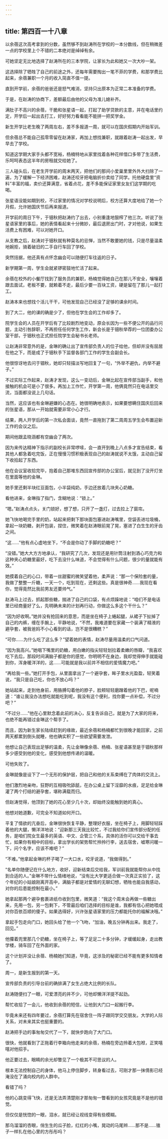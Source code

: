 ```yaml
---
---
---
```

title: 第四百一十八章
---




以余蓓这次高考拿到的分数，虽然够不到赵涛所在学校的一本分数线，但在稍微差一点的学校里上个不错的二本绝对是绰绰有余。

可她坚定无比地选择了赵涛所在的三本学院，让家长为此和她又一次大吵一架。

这选择除了牺牲了自己的前途之外，还每年需要掏出一笔不菲的学费，和那学费比起来，余蓓兼职一个月的收入简直不值一提。

直到开学前，余蓓的爸爸还是怒气难消，坚持只出原本为正常二本准备的学费。

于是，在赵涛的协商下，差额最后由他的父母为准儿媳补齐。

满肚子不高兴的余蓓，干脆和张星语一起，打起了助学贷款的主意，并在电话里约定，开学后一起出去打工，好好努力看看能不能拼一把奖学金。

新生开学比老生晚了两周左右，差不多报道一周，就可以在国庆假期内开始军训。

但余蓓总不能自己孤零零留在赵涛家，再加上想找兼职，就跟着赵涛一起出发，早早去了学校。

知道这学期大家手头都不宽裕，杨楠特地从家里找着各种花样借口多带了生活费，乐呵呵表态这半年的房租就交给她了。

三人碰头后，在老生开学前的周末两天，把他们的那间小爱巢里里外外大扫除了一遍，为了缓解一下经济困难，赵涛还咬牙把电脑折价卖给了同学。托他硬盘里“资料”丰富的福，卖价还算满意，省着点花，差不多能保证家里女友们这学期的吃喝。

张星语没能如期到校，不过家里的情况对学校说明后，校方还算大度地给了她一个月假，允许她国庆节后再来报道。

开学前的周日下午，于钿秋把赵涛约了出去，小别重逢地狠榨了他三次。听说了张星语家里的事后，她的表情看起来十分微妙，最后退房出门时，才对他说，如果生活费上有困难，可以对她开口。

从支教之后，赵涛对于钿秋就有种莫名的忌惮，当然不敢要她的钱，只是尽量温柔地婉拒，骑着破旧的二手自行车回了学校。

突然拮据，他还真有点怀念幽会可以随便打车往返的日子。

新学期第一周，学生会就紧锣密鼓地忙活了起来。

余蓓在校外的小餐厅找到了服务员的兼职，杨楠觉得她自己在那儿不安全，嚷嚷着跟去面试，老板不要，就赖着不走，最后少要一百块工资，硬是留在了那儿一起打工。

赵涛本来也想找个活儿干干，可他发现自己已经没了足够的课余时间。

到了大二，他的课的确是少了，但他在学生会的工作却多了。

院学生会的人员在开学后有了比较剧烈地变动，原会长因为一些不便公开的品行问题，主动引咎辞职，不再担任任何学生工作，新会长是于钿秋举荐的一位团委办公室干部，于钿秋也正式担任院学生会秘书长老师。

让赵涛非常意外的是，金琳的确让出了宣传部负责人的位子给他，但却并没有屈居在他之下，而是成了于钿秋手下监督各部门工作的学生会副会长。

他很惊讶地去问于钿秋，她却只轻描淡写地回复了一句，“外举不避仇，内举不避子。”

不过实际工作起来，赵涛才发现，这么一变动后，金琳比起在宣传部当副手，和他接触的机会可是小了很多。再加上工作忙，开学第一周，他俩竟然只在电话里交流，当面都没说上几句话。

当然，这应该也有金琳避嫌的心态在。她很明确地表示，如果要想瞒住国庆后回来的张星语，那从一开始就需要非常小心才行。

结果，两人开学后的第一次私会面谈，竟然一直拖到了第二周周五学生会布置迎新工作的会议之后。

期间他跟孟晓涵都有空幽会了两次。

因为来传达精神下指示的副校长非常啰嗦，会一直开到晚上八点多才宣告结束，看其他人都急着吃完饭，正在慢慢习惯积极表现自己的赵涛就说不太饿，主动自己留下收拾起了东西。

他在会议室收拾完毕，抱着自己那堆东西回宣传部的办公室后，就见到了没开灯坐在里面等他的金琳。

她手里还剩半块红豆面包，小半袋纯奶，手边还放着几块夹心奶糖。

看他进来，金琳指了指门，含糊地说：“锁上。”

“嗯。”赵涛点点头，关门锁好，想了想，只开了一盏灯，过去拉上了窗帘。

她飞快地喝完手里的奶，站起来把剩下那块面包塞进赵涛嘴里，空袋丢进垃圾桶，拿起一块奶糖，剥开包装，捏住，微笑着在赵涛眼前晃了晃，塞进了白生生的牙齿之间。

“这……”他有点心虚地坐下，“不会是你动了手脚的奶糖吧？”

“没错。”她大大方方地承认，“我研究了几次，发现还是用针筒注射到酒心巧克力和这种夹心奶糖里最好，吃下去没什么味道，不会觉得有什么问题，很少的量就能有效。”

她摸着自己的心口，带着一丝甜蜜的微笑望着他，柔声说：“那一个保险套的量，我做了整整一斤糖，一天一个，吃到现在，还剩这些。真是很神奇……我现在看你，觉得竟然比我前男友还要帅气。”

赵涛马上过去，抓起那些糖，揣进了自己的口袋，有点烦躁地说：“咱们不是电话里已经商量好了么，先明确未来的计划再行动，你做这么多这个干什么？”

“因为好收啊。”她并没有抢回来的意思，而是坐在椅子上蜷起腿，从裙子下扯掉了自己的内裤，缠在手腕上，平静地说，“不然，我难道要在家藏一个装满了精液的避孕套，被我爸妈不小心看到的话，岂不是很糟糕？”

“可你……为什么吃了这么多？”望着她的表情，赵涛尽量用温柔的口气问道。

“因为我高兴。”她咽下嘴里的奶糖，用白嫩的指尖轻轻划拉着柔嫩的唇瓣，“我喜欢吃下去后，那段时间满脑子都是你的感觉，你明明不在身边，我却觉得伸手就能碰到你，浑身暖洋洋的，这……可能就是我以前并不相信的爱情魔力吧。”

“再给我一些。”她打开手包，从里面拿出了一个避孕套，眸子里水光盈盈，轻笑着说，“我只是自己吃，你也不放心吗？”

她站起来，走到他身前，用胳膊勾着他的脖子，脸颊轻轻磨蹭着他的下巴，呢喃道：“谁让我没办法想吃就能吃到呢，我没有这个便利，找你要一点补偿，不过分吧？”

“不过分……”他在心里默念着此前的决心，反复告诉自己，就是为了大家的将来，也绝不能再错过金琳这个帮手了。

而且，因为新生家长陆续赶到的缘故，最近余蓓和杨楠都忙到很晚才能回家，之前两天都累到倒头就睡，他也确实积了一些欲望需要发泄。

他想让自己表现出足够的温柔，先让金琳像余蓓、杨楠、张星语甚至是于钿秋那样多少感受到他的变化，感受到他想传递的温暖。

可他失败了。

金琳就像是设下了一个无形的保护层，把自己和他的关系束缚在了肉体的交流上。

他们激烈地亲吻，狂野的互相吸吮舔舐，在办公桌上留下淫靡的水痕，足足给金琳灌了两个打结的避孕套，堪称满载而归。

但赵涛觉得，他顶到了她的花心至少几十次，却始终没能触到她的真心。

他想对她道歉，可完全不知道如何开口。

平复了情欲的亢奋后，金琳很快恢复平静，整理好衣服，坐在椅子上，用脚轻轻踩着他的大腿，懒洋洋地说：“迎新那三天我比较忙，不过我给你们宣传部分配的任务，是咱们院女生最多的英语、中文、企管三个系，具体的活你可以交给干事去忙，如果你有相中的目标，拿出学长的架势帮忙拎拎行李，送去宿舍，嘘寒问暖一下，问个名字，应该不难吧？”

“不难。”他拿起金琳的杯子喝了一大口水，咬牙说道，“我做得到。”

“名单你随便记在什么地方，收好，迎新结束后交给我，军训前我就能帮你从中找到合适的人。”金琳不带什么情绪地说，“没有比大学更适合做一次真正实验了，这个年纪的小姑娘刚离开高中，满脑子都是对爱情的无聊幻想，牺牲也能自我感动，对你的后患能控制在最小。”

她拿起那两个避孕套裹进纸巾收到包里，微笑道：“我这个周末会再做一些糖出来，先用一包，另一包剩下，不管最后咱们选择的目标是谁，我都有信心把她喂成对你百依百顺的傻子。如果选得好，兴许张星语家里的压力都能托你的福解决哦。”

拿起手包走向门口，她回头给了他一个飞吻，“加油，晚五分钟再出来。我走了，回见。”

他攥着兜里那几个奶糖，坐在椅子上，等了足足二十多分钟，才缓缓起身，走出教学楼，骑车回了在外面的家。

这个计划并没让余蓓、杨楠她们知道，毕竟，这涉及的秘密已经不能有更多知情者了。

周一，是新生报到的第一天。

宣传部负责的引导台前的确排满了女生占绝大比例的长队。

赵涛随便扫了一眼，可爱漂亮的并不少，可他却懒洋洋提不起劲。

帮忙收拾了一会儿，他收到余蓓的短信，让他到大门口一起搬行李。

毕竟未来还有四年要过，余蓓打算先在宿舍住一阵子跟同学交交朋友。大学的人际关系，对未来其实也挺重要的。

赵涛把手边的事匆匆交代了一下，就快步跑向了大门口。

很快，他就看到了正拖着行李箱向他走来的余蓓，杨楠在旁边拎着大包袱，正笑嘻嘻对他招手。

他正要过去，眼睛的余光却瞥见了一个极其不可思议的人。

根本无法控制自己的身体，他马上停住脚步，转身看过去，可刚才那一抹倩影已经淹没在了涌向校内的人群中。

看错了吗？

他的心跳变得飞快，还是无法弄清楚刚才那匆匆一瞥看到的女孩究竟是不是他的错觉。

但仅仅是恍惚的一眼，泪水，就已经让视线变得有些模糊。

那乌溜溜的杏眼，俏生生的瓜子脸，红红的小嘴，晃动的马尾辫……那不是……锥子一样扎在他心里的方彤彤吗？